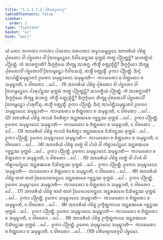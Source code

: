 ```yaml
---
title: "1.1.1.7.1 ᨸᩁᩥᨾᨱ᩠ᨯᩃᩅᨣ᩠ᨣ"
tableOfContents: false
sidebar:
  order: 1
type: "tipitaka"
basket: "vi"
book: "pari"
---
```



<DynamicBreadcrumb />

<Division number="150" book="pari">

<Paragraph number="239" book="pari">
ᨿᩴ ᨲᩮᨶ ᨽᨣᩅᨲᩣ ᨩᩣᨶᨲᩣ ᨸᩔᨲᩣ ᩋᩁᩉᨲᩣ ᩈᨾ᩠ᨾᩣᩈᨾ᩠ᨻᩩᨴ᩠ᨵᩮᨶ ᩋᨶᩣᨴᩁᩥᨿᩴ ᨸᨭᩥᨧ᩠ᨧ ᨸᩩᩁᨲᩮᩣ ᩅᩤ ᨸᨧ᩠ᨨᨲᩮᩣ ᩅᩤ ᩒᩃᨾ᩠ᨻᩮᨶ᩠ᨲᩮᨶ ᨶᩥᩅᩤᩈᩮᨶ᩠ᨲᩔ ᨴᩩᨠ᩠ᨠᨭᩴ ᨠᨲ᩠ᨳ ᨸᨬ᩠ᨬᨲ᩠ᨲᨶ᩠ᨲᩥ? ᩈᩣᩅᨲ᩠ᨳᩥᨿᩴ ᨸᨬ᩠ᨬᨲ᩠ᨲᩴ. ᨠᩴ ᩋᩣᩁᨻ᩠ᨽᩣᨲᩥ? ᨨᨻ᩠ᨻᨣ᩠ᨣᩥᨿᩮ ᨽᩥᨠ᩠ᨡᩪ ᩋᩣᩁᨻ᩠ᨽ. ᨠᩥᩈ᩠ᨾᩥᩴ ᩅᨲ᩠ᨳᩩᩈ᩠ᨾᩥᨶ᩠ᨲᩥ? ᨨᨻ᩠ᨻᨣ᩠ᨣᩥᨿᩣ ᨽᩥᨠ᩠ᨡᩪ ᨸᩩᩁᨲᩮᩣᨸᩥ ᨸᨧ᩠ᨨᨲᩮᩣᨸᩥ ᩒᩃᨾ᩠ᨻᩮᨶ᩠ᨲᩣ ᨶᩥᩅᩤᩈᩮᩈᩩᩴ, ᨲᩈ᩠ᨾᩥᩴ ᩅᨲ᩠ᨳᩩᩈ᩠ᨾᩥᩴ. ᩑᨠᩣ ᨸᨬ᩠ᨬᨲ᩠ᨲᩥ. ᨨᨶ᩠ᨶᩴ ᩋᩣᨸᨲ᩠ᨲᩥᩈᨾᩩᨭ᩠ᨮᩣᨶᩣᨶᩴ ᩑᨠᩮᨶ ᩈᨾᩩᨭ᩠ᨮᩣᨶᩮᨶ ᩈᨾᩩᨭ᩠ᨮᩣᨲᩥ—  ᨠᩣᨿᨲᩮᩣ ᨧ ᨧᩥᨲ᩠ᨲᨲᩮᩣ ᨧ ᩈᨾᩩᨭ᩠ᨮᩣᨲᩥ, ᨶ ᩅᩤᨧᨲᩮᩣ …ᨸᩮ… . (1)
</Paragraph>

<Paragraph number="240" book="pari">
ᩋᨶᩣᨴᩁᩥᨿᩴ ᨸᨭᩥᨧ᩠ᨧ ᨸᩩᩁᨲᩮᩣ ᩅᩤ ᨸᨧ᩠ᨨᨲᩮᩣ ᩅᩤ ᩒᩃᨾ᩠ᨻᩮᨶ᩠ᨲᩮᨶ ᨸᩣᩁᩩᨸᨶ᩠ᨲᩔ ᨴᩩᨠ᩠ᨠᨭᩴ ᨠᨲ᩠ᨳ ᨸᨬ᩠ᨬᨲ᩠ᨲᨶ᩠ᨲᩥ? ᩈᩣᩅᨲ᩠ᨳᩥᨿᩴ ᨸᨬ᩠ᨬᨲ᩠ᨲᩴ. ᨠᩴ ᩋᩣᩁᨻ᩠ᨽᩣᨲᩥ? ᨨᨻ᩠ᨻᨣ᩠ᨣᩥᨿᩮ ᨽᩥᨠ᩠ᨡᩪ ᩋᩣᩁᨻ᩠ᨽ. ᨠᩥᩈ᩠ᨾᩥᩴ ᩅᨲ᩠ᨳᩩᩈ᩠ᨾᩥᨶ᩠ᨲᩥ? ᨨᨻ᩠ᨻᨣ᩠ᨣᩥᨿᩣ ᨽᩥᨠ᩠ᨡᩪ ᨸᩩᩁᨲᩮᩣᨸᩥ ᨸᨧ᩠ᨨᨲᩮᩣᨸᩥ ᩒᩃᨾ᩠ᨻᩮᨶ᩠ᨲᩣ ᨸᩣᩁᩩᨸᩥᩴᩈᩩ, ᨲᩈ᩠ᨾᩥᩴ ᩅᨲ᩠ᨳᩩᩈ᩠ᨾᩥᩴ. ᩑᨠᩣ ᨸᨬ᩠ᨬᨲ᩠ᨲᩥ. ᨨᨶ᩠ᨶᩴ ᩋᩣᨸᨲ᩠ᨲᩥᩈᨾᩩᨭ᩠ᨮᩣᨶᩣᨶᩴ ᩑᨠᩮᨶ ᩈᨾᩩᨭ᩠ᨮᩣᨶᩮᨶ ᩈᨾᩩᨭ᩠ᨮᩣᨲᩥ—  ᨠᩣᨿᨲᩮᩣ ᨧ ᨧᩥᨲ᩠ᨲᨲᩮᩣ ᨧ ᩈᨾᩩᨭ᩠ᨮᩣᨲᩥ, ᨶ ᩅᩤᨧᨲᩮᩣ …ᨸᩮ… . (2)
</Paragraph>

<Paragraph number="241" book="pari">
ᩋᨶᩣᨴᩁᩥᨿᩴ ᨸᨭᩥᨧ᩠ᨧ ᨠᩣᨿᩴ ᩅᩥᩅᩁᩥᨲ᩠ᩅᩣ ᩋᨶ᩠ᨲᩁᨥᩁᩮ ᨣᨧ᩠ᨨᨶ᩠ᨲᩔ ᨴᩩᨠ᩠ᨠᨭᩴ …ᨸᩮ…  ᩑᨠᩣ ᨸᨬ᩠ᨬᨲ᩠ᨲᩥ. ᩑᨠᩮᨶ ᩈᨾᩩᨭ᩠ᨮᩣᨶᩮᨶ ᩈᨾᩩᨭ᩠ᨮᩣᨲᩥ—  ᨠᩣᨿᨲᩮᩣ ᨧ ᨧᩥᨲ᩠ᨲᨲᩮᩣ ᨧ ᩈᨾᩩᨭ᩠ᨮᩣᨲᩥ, ᨶ ᩅᩤᨧᨲᩮᩣ …ᨸᩮ… . (3)
</Paragraph>

<Paragraph number="242" book="pari">
ᩋᨶᩣᨴᩁᩥᨿᩴ ᨸᨭᩥᨧ᩠ᨧ ᨠᩣᨿᩴ ᩅᩥᩅᩁᩥᨲ᩠ᩅᩣ ᩋᨶ᩠ᨲᩁᨥᩁᩮ ᨶᩥᩈᩦᨴᨶ᩠ᨲᩔ ᨴᩩᨠ᩠ᨠᨭᩴ …ᨸᩮ…  ᩑᨠᩣ ᨸᨬ᩠ᨬᨲ᩠ᨲᩥ. ᩑᨠᩮᨶ ᩈᨾᩩᨭ᩠ᨮᩣᨶᩮᨶ ᩈᨾᩩᨭ᩠ᨮᩣᨲᩥ—  ᨠᩣᨿᨲᩮᩣ ᨧ ᨧᩥᨲ᩠ᨲᨲᩮᩣ ᨧ ᩈᨾᩩᨭ᩠ᨮᩣᨲᩥ, ᨶ ᩅᩤᨧᨲᩮᩣ …ᨸᩮ… . (4)
</Paragraph>

<Paragraph number="243" book="pari">
ᩋᨶᩣᨴᩁᩥᨿᩴ ᨸᨭᩥᨧ᩠ᨧ ᩉᨲ᩠ᨳᩴ ᩅᩤ ᨸᩣᨴᩴ ᩅᩤ ᨠᩦᩊᩣᨸᩮᨶ᩠ᨲᩮᨶ ᩋᨶ᩠ᨲᩁᨥᩁᩮ ᨣᨧ᩠ᨨᨶ᩠ᨲᩔ ᨴᩩᨠ᩠ᨠᨭᩴ …ᨸᩮ…  ᩑᨠᩣ ᨸᨬ᩠ᨬᨲ᩠ᨲᩥ. ᩑᨠᩮᨶ ᩈᨾᩩᨭ᩠ᨮᩣᨶᩮᨶ ᩈᨾᩩᨭ᩠ᨮᩣᨲᩥ—  ᨠᩣᨿᨲᩮᩣ ᨧ ᨧᩥᨲ᩠ᨲᨲᩮᩣ ᨧ ᩈᨾᩩᨭ᩠ᨮᩣᨲᩥ, ᨶ ᩅᩤᨧᨲᩮᩣ …ᨸᩮ… . (5)
</Paragraph>

<Paragraph number="244" book="pari">
ᩋᨶᩣᨴᩁᩥᨿᩴ ᨸᨭᩥᨧ᩠ᨧ ᩉᨲ᩠ᨳᩴ ᩅᩤ ᨸᩣᨴᩴ ᩅᩤ ᨠᩦᩊᩣᨸᩮᨶ᩠ᨲᩮᨶ ᩋᨶ᩠ᨲᩁᨥᩁᩮ ᨶᩥᩈᩦᨴᨶ᩠ᨲᩔ ᨴᩩᨠ᩠ᨠᨭᩴ …ᨸᩮ…  ᩑᨠᩣ ᨸᨬ᩠ᨬᨲ᩠ᨲᩥ. ᩑᨠᩮᨶ ᩈᨾᩩᨭ᩠ᨮᩣᨶᩮᨶ ᩈᨾᩩᨭ᩠ᨮᩣᨲᩥ—  ᨠᩣᨿᨲᩮᩣ ᨧ ᨧᩥᨲ᩠ᨲᨲᩮᩣ ᨧ ᩈᨾᩩᨭ᩠ᨮᩣᨲᩥ, ᨶ ᩅᩤᨧᨲᩮᩣ …ᨸᩮ… . (6)
</Paragraph>

<Paragraph number="245" book="pari">
ᩋᨶᩣᨴᩁᩥᨿᩴ ᨸᨭᩥᨧ᩠ᨧ ᨲᩉᩴ ᨲᩉᩴ ᩒᩃᩮᩣᨠᩮᨶ᩠ᨲᩮᨶ ᩋᨶ᩠ᨲᩁᨥᩁᩮ ᨣᨧ᩠ᨨᨶ᩠ᨲᩔ ᨴᩩᨠ᩠ᨠᨭᩴ …ᨸᩮ…  ᩑᨠᩣ ᨸᨬ᩠ᨬᨲ᩠ᨲᩥ. ᩑᨠᩮᨶ ᩈᨾᩩᨭ᩠ᨮᩣᨶᩮᨶ ᩈᨾᩩᨭ᩠ᨮᩣᨲᩥ—  ᨠᩣᨿᨲᩮᩣ ᨧ ᨧᩥᨲ᩠ᨲᨲᩮᩣ ᨧ ᩈᨾᩩᨭ᩠ᨮᩣᨲᩥ, ᨶ ᩅᩤᨧᨲᩮᩣ …ᨸᩮ… . (7)
</Paragraph>

<Paragraph number="246" book="pari">
ᩋᨶᩣᨴᩁᩥᨿᩴ ᨸᨭᩥᨧ᩠ᨧ ᨲᩉᩴ ᨲᩉᩴ ᩒᩃᩮᩣᨠᩮᨶ᩠ᨲᩮᨶ ᩋᨶ᩠ᨲᩁᨥᩁᩮ ᨶᩥᩈᩦᨴᨶ᩠ᨲᩔ ᨴᩩᨠ᩠ᨠᨭᩴ …ᨸᩮ…  ᩑᨠᩣ ᨸᨬ᩠ᨬᨲ᩠ᨲᩥ. ᩑᨠᩮᨶ ᩈᨾᩩᨭ᩠ᨮᩣᨶᩮᨶ ᩈᨾᩩᨭ᩠ᨮᩣᨲᩥ—  ᨠᩣᨿᨲᩮᩣ ᨧ ᨧᩥᨲ᩠ᨲᨲᩮᩣ ᨧ ᩈᨾᩩᨭ᩠ᨮᩣᨲᩥ, ᨶ ᩅᩤᨧᨲᩮᩣ …ᨸᩮ… . (8)
</Paragraph>

<Paragraph number="247" book="pari">
ᩋᨶᩣᨴᩁᩥᨿᩴ ᨸᨭᩥᨧ᩠ᨧ ᩏᨠ᩠ᨡᩥᨲ᩠ᨲᨠᩣᨿ ᩋᨶ᩠ᨲᩁᨥᩁᩮ ᨣᨧ᩠ᨨᨶ᩠ᨲᩔ ᨴᩩᨠ᩠ᨠᨭᩴ …ᨸᩮ…  ᩑᨠᩣ ᨸᨬ᩠ᨬᨲ᩠ᨲᩥ. ᩑᨠᩮᨶ ᩈᨾᩩᨭ᩠ᨮᩣᨶᩮᨶ ᩈᨾᩩᨭ᩠ᨮᩣᨲᩥ—  ᨠᩣᨿᨲᩮᩣ ᨧ ᨧᩥᨲ᩠ᨲᨲᩮᩣ ᨧ ᩈᨾᩩᨭ᩠ᨮᩣᨲᩥ, ᨶ ᩅᩤᨧᨲᩮᩣ …ᨸᩮ… . (9)
</Paragraph>

<Paragraph number="248" book="pari">
ᩋᨶᩣᨴᩁᩥᨿᩴ ᨸᨭᩥᨧ᩠ᨧ ᩏᨠ᩠ᨡᩥᨲ᩠ᨲᨠᩣᨿ ᩋᨶ᩠ᨲᩁᨥᩁᩮ ᨶᩥᩈᩦᨴᨶ᩠ᨲᩔ ᨴᩩᨠ᩠ᨠᨭᩴ …ᨸᩮ…  ᩑᨠᩣ ᨸᨬ᩠ᨬᨲ᩠ᨲᩥ. ᩑᨠᩮᨶ ᩈᨾᩩᨭ᩠ᨮᩣᨶᩮᨶ ᩈᨾᩩᨭ᩠ᨮᩣᨲᩥ—  ᨠᩣᨿᨲᩮᩣ ᨧ ᨧᩥᨲ᩠ᨲᨲᩮᩣ ᨧ ᩈᨾᩩᨭ᩠ᨮᩣᨲᩥ, ᨶ ᩅᩤᨧᨲᩮᩣ …ᨸᩮ… . (10)

</Paragraph>
</Division>

<Paragraph number="249" type="center" book="pari">
ᨸᩁᩥᨾᨱ᩠ᨯᩃᩅᨣ᩠ᨣᩮᩤ ᨸᨮᨾᩮᩣ.
</Paragraph>